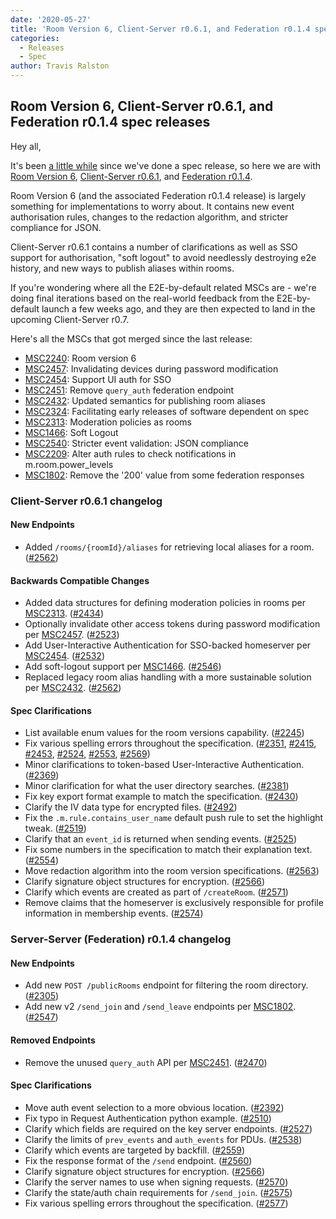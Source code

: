 ```yaml
---
date: '2020-05-27'
title: 'Room Version 6, Client-Server r0.6.1, and Federation r0.1.4 spec releases'
categories:
  - Releases
  - Spec
author: Travis Ralston
---
```


## Room Version 6, Client-Server r0.6.1, and Federation r0.1.4 spec releases

Hey all,

It's been [a little while](https://matrix.org/blog/2019/11/08/client-server-r-0-6-0-and-identity-service-r-0-3-0-releases) since we've done a spec release, so here we are with [Room Version 6](https://matrix.org/docs/spec/rooms/v6), [Client-Server r0.6.1](https://matrix.org/docs/spec/client_server/r0.6.1), and [Federation r0.1.4](https://matrix.org/docs/spec/server_server/r0.1.4).

Room Version 6 (and the associated Federation r0.1.4 release) is largely something for implementations to worry about. It contains new event authorisation rules, changes to the redaction algorithm, and stricter compliance for JSON.

Client-Server r0.6.1 contains a number of clarifications as well as SSO support for authorisation, "soft logout" to avoid needlessly destroying e2e history, and new ways to publish aliases within rooms.

If you're wondering where all the E2E-by-default related MSCs are - we're doing final iterations based on the real-world feedback from the E2E-by-default launch a few weeks ago, and they are then expected to land in the upcoming Client-Server r0.7.

Here's all the MSCs that got merged since the last release:

- [MSC2240](https://github.com/matrix-org/matrix-doc/pull/2240): Room version 6
- [MSC2457](https://github.com/matrix-org/matrix-doc/pull/2457): Invalidating devices during password modification
- [MSC2454](https://github.com/matrix-org/matrix-doc/pull/2454): Support UI auth for SSO
- [MSC2451](https://github.com/matrix-org/matrix-doc/pull/2451): Remove `query_auth` federation endpoint
- [MSC2432](https://github.com/matrix-org/matrix-doc/pull/2432): Updated semantics for publishing room aliases
- [MSC2324](https://github.com/matrix-org/matrix-doc/pull/2324): Facilitating early releases of software dependent on spec
- [MSC2313](https://github.com/matrix-org/matrix-doc/pull/2313): Moderation policies as rooms
- [MSC1466](https://github.com/matrix-org/matrix-doc/issues/1466): Soft Logout
- [MSC2540](https://github.com/matrix-org/matrix-doc/pull/2540): Stricter event validation: JSON compliance
- [MSC2209](https://github.com/matrix-org/matrix-doc/pull/2209): Alter auth rules to check notifications in m.room.power_levels
- [MSC1802](https://github.com/matrix-org/matrix-doc/pull/1802): Remove the '200' value from some federation responses

### Client-Server r0.6.1 changelog

#### New Endpoints

  - Added `/rooms/{roomId}/aliases` for retrieving local aliases for a room. ([\#2562](https://github.com/matrix-org/matrix-doc/issues/2562))

#### Backwards Compatible Changes

  - Added data structures for defining moderation policies in rooms per [MSC2313](https://github.com/matrix-org/matrix-doc/pull/2313). ([\#2434](https://github.com/matrix-org/matrix-doc/issues/2434))
  - Optionally invalidate other access tokens during password modification per [MSC2457](https://github.com/matrix-org/matrix-doc/pull/2457). ([\#2523](https://github.com/matrix-org/matrix-doc/issues/2523))
  - Add User-Interactive Authentication for SSO-backed homeserver per [MSC2454](https://github.com/matrix-org/matrix-doc/pull/2454). ([\#2532](https://github.com/matrix-org/matrix-doc/issues/2532))
  - Add soft-logout support per [MSC1466](https://github.com/matrix-org/matrix-doc/issues/1466). ([\#2546](https://github.com/matrix-org/matrix-doc/issues/2546))
  - Replaced legacy room alias handling with a more sustainable solution per [MSC2432](https://github.com/matrix-org/matrix-doc/pull/2432). ([\#2562](https://github.com/matrix-org/matrix-doc/issues/2562))

#### Spec Clarifications

  - List available enum values for the room versions capability. ([\#2245](https://github.com/matrix-org/matrix-doc/issues/2245))
  - Fix various spelling errors throughout the specification. ([\#2351](https://github.com/matrix-org/matrix-doc/issues/2351), [\#2415](https://github.com/matrix-org/matrix-doc/issues/2415), [\#2453](https://github.com/matrix-org/matrix-doc/issues/2453), [\#2524](https://github.com/matrix-org/matrix-doc/issues/2524), [\#2553](https://github.com/matrix-org/matrix-doc/issues/2553), [\#2569](https://github.com/matrix-org/matrix-doc/issues/2569))
  - Minor clarifications to token-based User-Interactive Authentication. ([\#2369](https://github.com/matrix-org/matrix-doc/issues/2369))
  - Minor clarification for what the user directory searches. ([\#2381](https://github.com/matrix-org/matrix-doc/issues/2381))
  - Fix key export format example to match the specification. ([\#2430](https://github.com/matrix-org/matrix-doc/issues/2430))
  - Clarify the IV data type for encrypted files. ([\#2492](https://github.com/matrix-org/matrix-doc/issues/2492))
  - Fix the `.m.rule.contains_user_name` default push rule to set the highlight tweak. ([\#2519](https://github.com/matrix-org/matrix-doc/issues/2519))
  - Clarify that an `event_id` is returned when sending events. ([\#2525](https://github.com/matrix-org/matrix-doc/issues/2525))
  - Fix some numbers in the specification to match their explanation text. ([\#2554](https://github.com/matrix-org/matrix-doc/issues/2554))
  - Move redaction algorithm into the room version specifications. ([\#2563](https://github.com/matrix-org/matrix-doc/issues/2563))
  - Clarify signature object structures for encryption. ([\#2566](https://github.com/matrix-org/matrix-doc/issues/2566))
  - Clarify which events are created as part of `/createRoom`. ([\#2571](https://github.com/matrix-org/matrix-doc/issues/2571))
  - Remove claims that the homeserver is exclusively responsible for profile information in membership events. ([\#2574](https://github.com/matrix-org/matrix-doc/issues/2574))


### Server-Server (Federation) r0.1.4 changelog

#### New Endpoints

  - Add new `POST /publicRooms` endpoint for filtering the room directory. ([\#2305](https://github.com/matrix-org/matrix-doc/issues/2305))
  - Add new v2 `/send_join` and `/send_leave` endpoints per [MSC1802](https://github.com/matrix-org/matrix-doc/pull/1802). ([\#2547](https://github.com/matrix-org/matrix-doc/issues/2547))

#### Removed Endpoints

  - Remove the unused `query_auth` API per [MSC2451](https://github.com/matrix-org/matrix-doc/pull/2451). ([\#2470](https://github.com/matrix-org/matrix-doc/issues/2470))

#### Spec Clarifications

  - Move auth event selection to a more obvious location. ([\#2392](https://github.com/matrix-org/matrix-doc/issues/2392))
  - Fix typo in Request Authentication python example. ([\#2510](https://github.com/matrix-org/matrix-doc/issues/2510))
  - Clarify which fields are required on the key server endpoints. ([\#2527](https://github.com/matrix-org/matrix-doc/issues/2527))
  - Clarify the limits of `prev_events` and `auth_events` for PDUs. ([\#2538](https://github.com/matrix-org/matrix-doc/issues/2538))
  - Clarify which events are targeted by backfill. ([\#2559](https://github.com/matrix-org/matrix-doc/issues/2559))
  - Fix the response format of the `/send` endpoint. ([\#2560](https://github.com/matrix-org/matrix-doc/issues/2560))
  - Clarify signature object structures for encryption. ([\#2566](https://github.com/matrix-org/matrix-doc/issues/2566))
  - Clarify the server names to use when signing requests. ([\#2570](https://github.com/matrix-org/matrix-doc/issues/2570))
  - Clarify the state/auth chain requirements for `/send_join`. ([\#2575](https://github.com/matrix-org/matrix-doc/issues/2575))
  - Fix various spelling errors throughout the specification. ([\#2577](https://github.com/matrix-org/matrix-doc/issues/2577))
